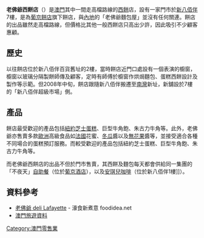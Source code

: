 {{noteTA
|1=zh-hans:奶酪;zh-hk:芝士;zh-tw:乾酪;
}}
'''老佛爺西餅店'''（{{lang|pt|Deli Lafayette}}）是[[澳門|澳門]]其中一間走高檔路線的[[西餅|西餅]]店，設有一家門市於[[新八佰伴|新八佰伴]]7樓，是為[[葡京餅店|葡京餅店]]旗下餅店，與[[內地|內地]]的「老佛爺麵包屋」並沒有任何關連。餅店的出品雖然走高檔路線，但價格比其他一般西餅店只高出少許，因此吸引不少顧客惠顧。

== 歷史 ==
以往餅店位於新八佰伴百貨舊址的2樓，當時餅店近門口處設有一個表演的櫥窗，櫥窗以玻璃分隔製餅師傳及顧客，定時有師傅於櫥窗作烘焗麵包、蛋糕西餅設計及製作等示範。但2008年中旬，餅店跟隨新八佰伴搬遷至[[南灣_(澳門)|南灣]]新址，新舖設於7樓的「新八佰伴超級市場」側。

== 產品 ==
餅店最受歡迎的產品包括[[紐約|紐約]][[芝士蛋糕|芝士蛋糕]]、巨型牛角飽、朱古力牛角等。此外，老佛爺亦售賣多款[[歐洲|歐洲]]高級食品如[[法國|法國]]花蜜、[[冬瓜|冬瓜]]醬以及[[無花果|無花果]]醬等，並接受適合各種不同場合的蛋糕預訂服務。而較受歡迎的產品包括紐約芝士蛋糕、巨型牛角飽、朱古力牛角等。

而老佛爺西餅店的出品不但於門市售賣，其西餅及麵包每天都會供給同一集團的「不夜天」[[自助餐|自助餐]]（位於[[葡京酒店|葡京酒店]]），以及[[安琪兒咖啡|安琪兒咖啡]]（位於新八佰伴1樓]]）。

== 資料參考 ==
* [http://www.foodidea.net/restaurant-restaurant.ID-1259.htm 老佛爺 deli Lafayette] {{Wayback|url=http://www.foodidea.net/restaurant-restaurant.ID-1259.htm |date=20160304215332 }} - 濠食新煮意 foodidea.net
* [https://web.archive.org/web/20070510213803/http://www.hongkonghotels.com/big5/macauinfo.html#%E6%BE%B3%E9%96%80%E7%BE%8E%E9%A3%9F%E8%88%87%E8%B3%BC%E7%89%A9 澳門旅遊資料]

[[Category:澳門零售業|Category:澳門零售業]]


{{Food-company-stub}}